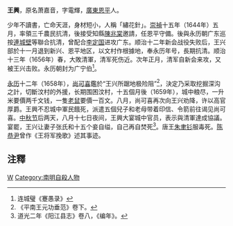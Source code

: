 {{Otheruses|王興|other=同名或類似名的其它條目描述}}

'''王興'''{{BD|1615年||1659年}}，原名萧嘉音，字電輝，[[廣東|廣東]][[恩平|恩平]]人。

少年不讀書，亡命天涯，身材短小，人稱「繡花針」。[[崇禎|崇禎]]十五年（1644年）五月，率領三千農民抗清，後接受知縣[[陳兆棠|陳兆棠]]邀請，任恩平守備。後與永历朝广东巡按[[連城壁|連城壁]]等聯合抗清，曾配合[[李定国|李定国]]进攻广东。顺治十二年新会战役失败后，王兴部於十一月退到新兴、恩平地区，以文村作根據地，奉永历年号，長期抗清。顺治十三年（1656年）春，大敗清軍，清军死伤近。次年正月，清军自新会来攻，又被王兴击败。永历朝封为广宁伯<ref>连城璧《蹇愚录》</ref>。

[[永曆_(南明)|永历]]十二年（1658年），[[尚可喜|尚可喜]]鑑於“王兴所踞地极险阻”<ref>《平南王元功垂范》卷下。</ref>，決定乃采取挖掘深沟之計，切斷汶村的外援，长期围困汶村，十五個月後（1659年），城中粮尽，一升米要價两千文钱，一隻[[老鼠|老鼠]]要價一百文。八月，尚可喜再次向王兴劝降，许以高官厚爵。王興不忍城中軍民餓死，派遣五個兒子和老母带着印信、令箭前往谒见尚可喜。[[中秋节|中秋节]]后两天，八月十七日夜间，王興大宴城中官员，表示與清軍達成協議。宴罷，王兴让妻子张氏和十五个妾自缢，自己再自焚死<ref>道光二年《阳江县志》卷八，《编年》。</ref>。唐王[[朱聿钐|朱聿钐]]服毒死。[[陈恭尹|陈恭尹]]曾作《王将军挽歌》述其事迹。

==注釋==
{{reflist|2}}


[[Category:明朝軍事人物|W]]
[[Category:南明自殺人物|Category:南明自殺人物]]